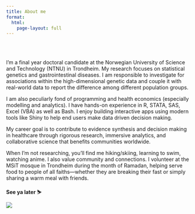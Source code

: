 ```yaml
---
title: About me
format:
  html:
    page-layout: full
---
```



::: {.grid .justify-center}

::: {.g-col-6}
<br>
<br>


I’m a final year doctoral candidate at the Norwegian University of Science and Technology (NTNU) in Trondheim. My research focuses on statistical genetics and gastrointestinal diseases. I am responsible to investigate for associations within the high-dimensional genetic data and couple it with real-world data to report the difference among different population groups.

I am also peculiarly fond of programming and health economics (especially modelling and analytics). I have hands-on experience in R, STATA, SAS, Excel (VBA) as well as Bash. I enjoy building interactive apps using modern tools like Shiny to help end users make data driven decision making.

My career goal is to contribute to evidence synthesis and decision making in healthcare through rigorous research, immersive analytics, and collaborative science that benefits communities worldwide.

When I'm not researching, you'll find me hiking/skiing, learning to swim, watching anime. I also value community and connections. I volunteer at the MSiT mosque in Trondheim during the month of Ramadan, helping serve food to people of all faiths—whether they are breaking their fast or simply sharing a warm meal with friends.

**See ya later ⛷️**
:::

::: {.g-col-4 .text-center}
![](images/aboutme.gif)
:::

:::


